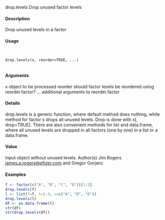 drop.levels
Drop unused factor levels

#### Description

Drop unused levels in a factor

#### Usage
<pre><code>

drop.levels(x, reorder=TRUE, ...)

</code></pre>
#### Arguments

x object to be processed
reorder should factor levels be reordered using reorder.factor?
... additional arguments to reorder.factor

#### Details

drop.levels is a generic function, where default method does nothing, while method for factor s
drops all unused levels. Drop is done with x[, drop=TRUE].
There are also convenient methods for list and data.frame, where all unused levels are dropped
in all factors (one by one) in a list or a data.frame.

#### Value

Input object without unused levels.
Author(s)
Jim Rogers <james.a.rogers@pfizer.com> and Gregor Gorjanc

#### Examples
```r

f <- factor(c("A", "B", "C", "D"))[1:3]
drop.levels(f)
l <- list(f=f, i=1:3, c=c("A", "B", "D"))
drop.levels(l)
df <- as.data.frame(l)
str(df)
str(drop.levels(df))
```
